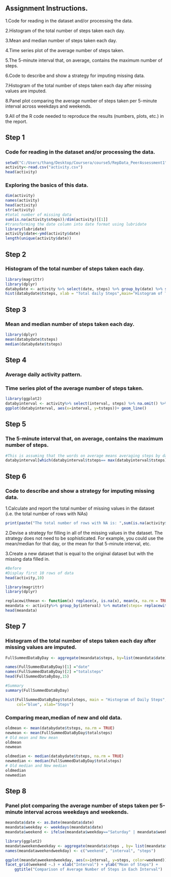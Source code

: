 ## Assignment Instructions.

1.Code for reading in the dataset and/or processing the data.

2.Histogram of the total number of steps taken each day.

3.Mean and median number of steps taken each day.

4.Time series plot of the average number of steps taken.

5.The 5-minute interval that, on average, contains the maximum number of steps.

6.Code to describe and show a strategy for imputing missing data.

7.Histogram of the total number of steps taken each day after missing values are imputed.

8.Panel plot comparing the average number of steps taken per 5-minute interval across weekdays and weekends.

9.All of the R code needed to reproduce the results (numbers, plots, etc.) in the report.

## Step 1

### Code for reading in the dataset and/or processing the data.
```r
setwd("C:/Users/thang/Desktop/Coursera/course5/RepData_PeerAssessment1")
activity<-read.csv("activity.csv")
head(activity)
```

### Exploring the basics of this data.
```r
dim(activity)
names(activity)
head(activity)
str(activity)
#total number of missing data
sum(is.na(activity$steps))/dim(activity)[[1]]
#transforming the date column into date format using lubridate
library(lubridate)
activity$date<-ymd(activity$date)
length(unique(activity$date))
```

## Step 2

### Histogram of the total number of steps taken each day.
```r
library(magrittr)
library(dplyr)
databydate <- activity %>% select(date, steps) %>% group_by(date) %>% summarize(tsteps= sum(steps)) %>%na.omit()
hist(databydate$tsteps, xlab = "Total daily Steps",main="Histogram of Total Steps by day", breaks = 20)
```

## Step 3

### Mean and median number of steps taken each day.

```r
library(dplyr)
mean(databydate$tsteps)
median(databydate$tsteps)
```

## Step 4

### Average daily activity pattern.

### Time series plot of the average number of steps taken.

```r
library(ggplot2)
databyinterval <- activity%>% select(interval, steps) %>% na.omit() %>% group_by(interval) %>% summarize(tsteps= mean(steps)) 
ggplot(databyinterval, aes(x=interval, y=tsteps))+ geom_line()
```

## Step 5

### The 5-minute interval that, on average, contains the maximum number of steps.

```r
#This is assuming that the words on average means averaging steps by date and interval
databyinterval[which(databyinterval$tsteps== max(databyinterval$tsteps)),]
```

## Step 6

### Code to describe and show a strategy for imputing missing data.

1.Calculate and report the total number of missing values in the dataset (i.e. the total number of rows with NAs)
```r
print(paste("The total number of rows with NA is: ",sum(is.na(activity$steps))))
```
2.Devise a strategy for filling in all of the missing values in the dataset. The strategy does not need to be sophisticated. For example, you could use the mean/median for that day, or the mean for that 5-minute interval, etc.

3.Create a new dataset that is equal to the original dataset but with the missing data filled in.

```r
#Before 
#Display first 10 rows of data
head(activity,10)
```

```r
library(magrittr)
library(dplyr)

replacewithmean <- function(x) replace(x, is.na(x), mean(x, na.rm = TRUE))
meandata <- activity%>% group_by(interval) %>% mutate(steps= replacewithmean(steps))
head(meandata)

```

## Step 7

### Histogram of the total number of steps taken each day after missing values are imputed.

```r
FullSummedDataByDay <- aggregate(meandata$steps, by=list(meandata$date), sum)

names(FullSummedDataByDay)[1] ="date"
names(FullSummedDataByDay)[2] ="totalsteps"
head(FullSummedDataByDay,15)
```

```r
#Summary
summary(FullSummedDataByDay)
```

```r
hist(FullSummedDataByDay$totalsteps, main = "Histogram of Daily Steps", 
     col="blue", xlab="Steps")
```

### Comparing mean,median of new and old data.

```r
oldmean <- mean(databydate$tsteps, na.rm = TRUE)
newmean <- mean(FullSummedDataByDay$totalsteps)
# Old mean and New mean
oldmean
newmean
```

```r
oldmedian <- median(databydate$tsteps, na.rm = TRUE)
newmedian <- median(FullSummedDataByDay$totalsteps)
# Old median and New median
oldmedian
newmedian
```

## Step 8

### Panel plot comparing the average number of steps taken per 5-minute interval across weekdays and weekends.

```r
meandata$date <- as.Date(meandata$date)
meandata$weekday <- weekdays(meandata$date)
meandata$weekend <- ifelse(meandata$weekday=="Saturday" | meandata$weekday=="Sunday", "Weekend", "Weekday" )
```

```r
library(ggplot2)
meandataweekendweekday <- aggregate(meandata$steps , by= list(meandata$weekend, meandata$interval), na.omit(mean))
names(meandataweekendweekday) <- c("weekend", "interval", "steps")

ggplot(meandataweekendweekday, aes(x=interval, y=steps, color=weekend)) + geom_line()+
facet_grid(weekend ~.) + xlab("Interval") + ylab("Mean of Steps") +
    ggtitle("Comparison of Average Number of Steps in Each Interval")
```

